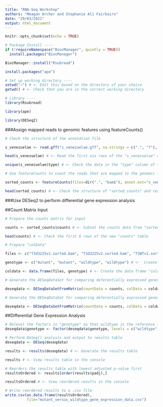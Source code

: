 ```yaml
---
title: "RNA-Seq Workshop"
authors: "Meagan Archer and Stephanie Ali Fairbairn"
date: "29/03/2021"
output: html_document
---
```


```r
knitr::opts_chunk$set(echo = TRUE)
```


```r
# Package Install ----
if (!requireNamespace("BiocManager", quietly = TRUE))
  install.packages("BiocManager")

BiocManager::install("Rsubread")

install.packages("ape")
```


```r
# Set up working directory ----
setwd("~") # <- Edit this based on the directory of your choice
getwd() # <- Check that you are in the correct working directory
```


```r
# Library ----
library(Rsubread)

library(ape)

library(DESeq2)
```

###Assign mapped reads to genomic features using featureCounts()

```r
# Check the structure of the annotation file

s_venezuelae <- read.gff("s_venezuelae.gff", na.strings = c(".", "?"), GFF3 = TRUE) # <- Read the genome annotation file into the environment as a data frame

head(s_venezuelae) # <- Read the first six rows of the "s_venezuelae" data frame

unique(s_venezuelae$type) # <- Check the data in the "type" column of the "s_venezuelae" data frame
```


```r
# Use featureCounts to count the reads that are mapped to the genomic features 

sorted_counts <- featureCounts(files=dir(".", "bam$"), annot.ext="s_venezuelae.gff", isGTFAnnotationFile=TRUE, GTF.featureType="gene", GTF.attrType="ID", useMetaFeatures = FALSE) 

head(sorted_counts) # <- Check the structure of "sorted_counts" and read the first six rows.

```

###Use DESeq2 to perform differential gene expression analysis

##Count Matrix Input
```r
# Prepare the counts matrix for input

counts <- sorted_counts$counts # <- Subset the counts data from "sorted_counts"

head(counts) # <- Check the first 6 rows of the new "counts" table
```


```r
# Prepare "colData"

files <- c("T3d3225v1.sorted.bam", "T3d3225v2.sorted.bam", "T3WTv1.sorted.bam", "T3WTv2.sorted.bam") # <- Create a vector called, "files", containing the names of the .bam files (will be column one)

genotype <- c("mutant", "mutant", "wildtype", "wildtype") # <-  Create a vector called, "genotype", containing the corresponding genotypes of the above .bam files (will be column two) 

coldata <- data.frame(files, genotype) # <- Create the data frame "coldata"
```



```r
# Generate the DESeqDataSet for comparing deferentially expressed genes in the mutant and wildtype

deseqdata <- DESeqDataSetFromMatrix(countData = counts, colData = coldata, design = ~genotype)
```


```r
# Generate the DESeqDataSet for comparing deferentially expressed genes in the mutant and wildtype

deseqdata <- DESeqDataSetFromMatrix(countData = counts, colData = coldata, design = ~genotype)
```

##Differential Gene Expression Analysis
```r
# Relevel the factors in "genotype" so that wildtype is the reference level for analysis
deseqdata$genotype <- factor(deseqdata$genotype, levels = c("wildtype","mutant"))
```


```r
# Perform DeSeq() analysis and output to results table
deseqdata <- DESeq(deseqdata)

results <- results(deseqdata) # <- Generate the results table

results # <- View results table in the console
```


```r
# Reorders the results table with lowest adjusted p-value first
resultsOrdered <- results[order(results$padj),]

resultsOrdered # <- View reordered results in the console
```

```r
# Write reordered results to a .csv file
write.csv(as.data.frame(resultsOrdered), 
          file="mutant_versus_wildtype_gene_expression_data.csv")
```


